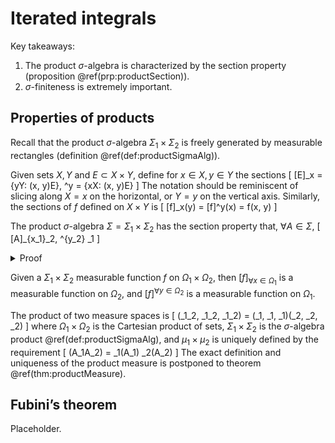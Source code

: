 # Iterated integrals {#iteratedIntegrals}
Key takeaways: 

1. The product $\sigma$-algebra is characterized by the 
    section property (proposition \@ref(prp:productSection)). 
2. $\sigma$-finiteness is extremely important. 

## Properties of products {-}

Recall that the product $\sigma$-algebra 
$\Sigma_1\times \Sigma_2$ is freely generated by 
measurable rectangles (definition \@ref(def:productSigmaAlg)). 

:::{.definition name="(cross) sections"}
Given sets $X, Y$ and $E\subset X\times Y$, define 
for $x\in X, y\in Y$ the sections 
\[ 
    [E]_x = \{y\in Y: (x, y)\in E\}, \quad 
    [E]^y = \{x\in X: (x, y)\in E\}
\] 
The notation should be reminiscent of slicing along 
$X=x$ on the horizontal, or $Y=y$ on the vertical axis. 
Similarly, the sections of $f$ defined on $X\times Y$ is 
\[ 
    [f]_x(y) = [f]^y(x) = f(x, y)
\] 
:::

:::{.proposition #measurableSectionSets name="sections of measurable sets are measurable"}
The product $\sigma$-algebra $\Sigma = \Sigma_1\times \Sigma_2$ 
has the section property that, $\forall A\in \Sigma$, 
\[ 
    [A]_{\forall x\in \Omega_1}\in \Sigma_2, \quad 
    [A]^{\forall y\in \Omega_2} \in \Sigma_1 
\] 
:::
<details>
<summary>Proof</summary>
The set $\Sigma'$ of all subsets of $\Omega_1\times \Omega_2$ 
(regarded as Cartesian product of sets) 
satisfying the section property is a $\sigma$-algebra containing 
$\Sigma_1\times \Sigma_2$ (since sections of the Cartesian 
product of measurable sets are measurable); 
the proof concludes by the universal 
property of $\Sigma_1\times \Sigma_2$, which is the smallest 
$\sigma$-algebra generated by products of measurable sets. 
</details>

:::{.proposition #measurableSectionFunctions name="sections of measurable functions are measurable"}
Given a $\Sigma_1\times \Sigma_2$ measurable function 
$f$ on $\Omega_1\times \Omega_2$, then 
$[f]_{\forall x\in \Omega_1}$ is a measurable function 
on $\Omega_2$, and $[f]^{\forall y\in \Omega_2}$ is a measurable 
function on $\Omega_1$. 
:::



:::{.definition name="product measures"}
The product of two measure spaces is 
\[ 
    (\Omega_1\times \Omega_2, \Sigma_1\times \Sigma_2, \mu_1\times \mu_2) 
    = (\Omega_1, \Sigma_1, \mu_1)\times (\Omega_2, \Sigma_2, \mu_2)
\] 
where $\Omega_1\times \Omega_2$ is the Cartesian product of sets, 
$\Sigma_1\times \Sigma_2$ is the $\sigma$-algebra product 
\@ref(def:productSigmaAlg), 
and $\mu_1\times \mu_2$ is uniquely 
defined by the requirement 
\[ 
    \mu(A_1\times A_2) = \mu_1(A_1) \mu_2(A_2)
\] 
The exact definition and uniqueness of the 
product measure is postponed to 
theorem \@ref(thm:productMeasure). 
:::


## Fubini's theorem {-}

:::{.theorem #productMeasure name="product measure"}
Placeholder. 
:::